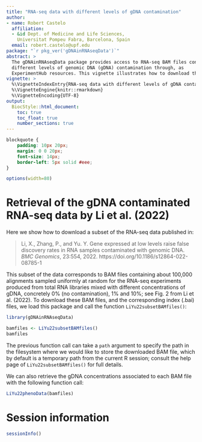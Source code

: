 ```yaml
---
title: "RNA-seq data with different levels of gDNA contamination"
author:
- name: Robert Castelo
  affiliation:
  - &id Dept. of Medicine and Life Sciences,
    Universitat Pompeu Fabra, Barcelona, Spain
  email: robert.castelo@upf.edu
package: "`r pkg_ver('gDNAinRNAseqData')`"
abstract: >
  The gDNAinRNAseqData package provides access to RNA-seq BAM files containing
  different levels of genomic DNA (gDNA) contamination through, as
  ExperimentHub resources. This vignette illustrates how to download them.
vignette: >
  %\VignetteIndexEntry{RNA-seq data with different levels of gDNA contamination}
  %\VignetteEngine{knitr::rmarkdown}
  %\VignetteEncoding{UTF-8}
output:
  BiocStyle::html_document:
    toc: true
    toc_float: true
    number_sections: true
---
```


```css
blockquote {
    padding: 10px 20px;
    margin: 0 0 20px;
    font-size: 14px;
    border-left: 5px solid #eee;
}
```

```r
options(width=80)
```

# Retrieval of the gDNA contaminated RNA-seq data by Li et al. (2022)

Here we show how to download a subset of the RNA-seq data published in:

> Li, X., Zhang, P., and Yu. Y. Gene expressed at low levels raise false
> discovery rates in RNA samples contaminated with genomic DNA. _BMC Genomics_,
> 23:554, 2022. https://doi.org/10.1186/s12864-022-08785-1

This subset of the data corresponds to BAM files containing about 100,000
alignments sampled uniformly at random for the RNA-seq experiments produced
from total RNA libraries mixed with different concentrations of gDNA,
concretely 0% (no contamination), 1% and 10%; see Fig. 2 from Li et al. (2022).
To download these BAM files, and the corresponding index (.bai) files, we load
this package and call the function `LiYu22subsetBAMfiles()`:

```r
library(gDNAinRNAseqData)

bamfiles <- LiYu22subsetBAMfiles()
bamfiles
```

The previous function call can take a `path` argument to specify the path in
the filesystem where we would like to store the downloaded BAM file, which
by default is a temporary path from the current R session; consult the help
page of `LiYu22subsetBAMfiles()` for full details.

We can also retrieve the gDNA concentrations associated to each BAM file with
the following function call:

```r
LiYu22phenoData(bamfiles)
```

# Session information

```r
sessionInfo()
```
